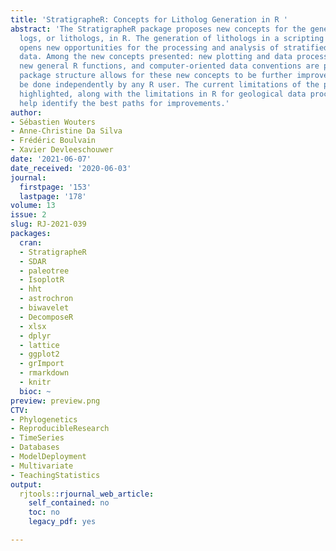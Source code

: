 ```yaml
---
title: 'StratigrapheR: Concepts for Litholog Generation in R '
abstract: 'The StratigrapheR package proposes new concepts for the generation of lithological
  logs, or lithologs, in R. The generation of lithologs in a scripting environment
  opens new opportunities for the processing and analysis of stratified geological
  data. Among the new concepts presented: new plotting and data processing methodologies,
  new general R functions, and computer-oriented data conventions are provided. The
  package structure allows for these new concepts to be further improved, which can
  be done independently by any R user. The current limitations of the package are
  highlighted, along with the limitations in R for geological data processing, to
  help identify the best paths for improvements.'
author:
- Sébastien Wouters
- Anne-Christine Da Silva
- Frédéric Boulvain
- Xavier Devleeschouwer
date: '2021-06-07'
date_received: '2020-06-03'
journal:
  firstpage: '153'
  lastpage: '178'
volume: 13
issue: 2
slug: RJ-2021-039
packages:
  cran:
  - StratigrapheR
  - SDAR
  - paleotree
  - IsoplotR
  - hht
  - astrochron
  - biwavelet
  - DecomposeR
  - xlsx
  - dplyr
  - lattice
  - ggplot2
  - grImport
  - rmarkdown
  - knitr
  bioc: ~
preview: preview.png
CTV:
- Phylogenetics
- ReproducibleResearch
- TimeSeries
- Databases
- ModelDeployment
- Multivariate
- TeachingStatistics
output:
  rjtools::rjournal_web_article:
    self_contained: no
    toc: no
    legacy_pdf: yes

---
```

